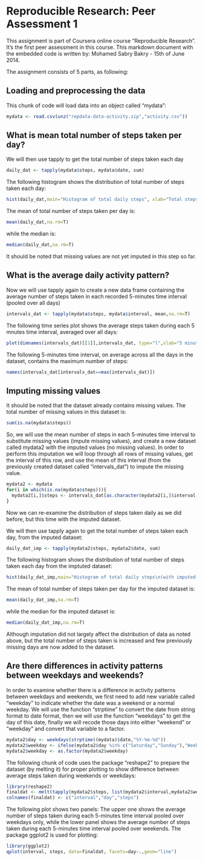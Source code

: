 Reproducible Research: Peer Assessment 1
========================================================
This assignment is part of Coursera online course "Reproducible Research". It's the first peer assessment in this course. This markdown document with the embedded code is written by: Mohamed Sabry Bakry - 15th of June 2014.

The assignment consists of 5 parts, as following:

## Loading and preprocessing the data

This chunk of code will load data into an object called "mydata":
```r
mydata <- read.csv(unz("repdata-data-activity.zip","activity.csv"))
```
## What is mean total number of steps taken per day?
We will then use tapply to get the total number of steps taken each day
```r
daily_dat <- tapply(mydata$steps, mydata$date, sum)
```

The following histogram shows the distribution of total number of steps taken each day:
```r
hist(daily_dat,main="Histogram of total daily steps", xlab="Total steps per day")
```
The mean of total number of steps taken per day is:
```r
mean(daily_dat,na.rm=T)
```
 while the median is: 
```r
median(daily_dat,na.rm=T)
```
It should be noted that missing values are not yet imputed in this step so far.


## What is the average daily activity pattern?

Now we will use tapply again to create a new data frame containing the average number of steps taken in each recorded 5-minutes time interval (pooled over all days)
```r
intervals_dat <- tapply(mydata$steps, mydata$interval, mean,na.rm=T)
```

The following time series plot shows the average steps taken during each 5 mnutes time interval, averaged over all days:
```r
plot(dimnames(intervals_dat)[[1]],intervals_dat, type="l",xlab="5 minutes interval",ylab="Average steps per 5 minutes interval")
```

The following 5-minutes time interval, on average across all the days in the dataset, contains the maximum number of steps:
```r
names(intervals_dat[intervals_dat==max(intervals_dat)])
```

## Imputing missing values

It should be noted that the dataset already contains missing values. The total number of missing values in this dataset is:
```r
sum(is.na(mydata$steps))
```
So, we will use the mean number of steps in each 5-minutes time interval to substitute missing values (impute missing values), and create a new dataset called mydata2 with the imputed values (no missing values). In order to perform this imputation we will loop through all rows of missing values, get the interval of this row, and use the mean of this interval (from the previously created dataset called "intervals_dat") to impute the missing value.
```r
mydata2 <- mydata
for(i in which(is.na(mydata$steps))){
  mydata2[i,]$steps <- intervals_dat[as.character(mydata2[i,]$interval)]
}
```

Now we can re-examine the distribution of steps taken daily as we did before, but this time with the imputed dataset.

We will then use tapply again to get the total number of steps taken each day, from the imputed dataset:
```r
daily_dat_imp <- tapply(mydata2$steps, mydata2$date, sum)
```

The following histogram shows the distribution of total number of steps taken each day from the imptuted dataset:
```r
hist(daily_dat_imp,main="Histogram of total daily steps\n(with imputed data)", xlab="Total steps per day")
```
The mean of total number of steps taken per day for the imputed dataset is:
```r
mean(daily_dat_imp,na.rm=T)
```
 while the median for the imputed dataset is: 
```r
median(daily_dat_imp,na.rm=T)
```
Although imputation did not largely affect the distribution of data as noted above, but the total number of steps taken is increased and few previously missing days are now added to the dataset.

## Are there differences in activity patterns between weekdays and weekends?

In order to examine whether there is a difference in activity patterns between weekdays and weekends, we first need to add new variable called "weekday" to indicate whether the date was a weekend or a normal weekday. We will use the function "strptime" to convert the date from string format to date format, then we will use the function "weekdays" to get the day of this date, finally we will recode those days into either "weekend" or "weekday" and convert that variable to a factor.
```r
mydata2$day <- weekdays(strptime((mydata)$date,"%Y-%m-%d"))
mydata2$weekday <- ifelse(mydata2$day %in% c("Saturday","Sunday"),"Weekend","Weekday" )
mydata2$weekday <- as.factor(mydata2$weekday)
```

The following chunk of code uses the package "reshape2" to prepare the dataset (by melting it) for proper plotting to show difference between average steps taken during weekends or weekdays:
```r
library(reshape2)
finaldat <- melt(tapply(mydata2$steps, list(mydata2$interval,mydata2$weekday),mean))
colnames(finaldat) <- c("interval","day","steps")
```

The following plot shows two panels: The upper one shows the average number of steps taken during each 5-minutes time interval pooled over weekdays only, while the lower panel shows the average number of steps taken during each 5-minutes time interval pooled over weekends.
The package ggplot2 is used for plotting:
```r
library(ggplot2)
qplot(interval, steps, data=finaldat, facets=day~.,geom="line")
```
